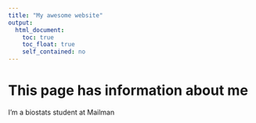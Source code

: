 ```yaml
---
title: "My awesome website"
output: 
  html_document:
    toc: true
    toc_float: true
    self_contained: no
---
```


# This page has information about me

I'm a biostats student at Mailman